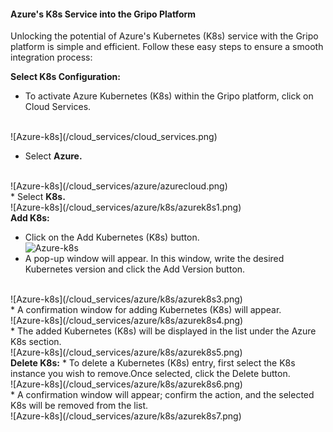 #### Azure's K8s Service into the Gripo Platform

Unlocking the potential of Azure's Kubernetes (K8s) service with the Gripo platform is simple and efficient. Follow these easy steps to ensure a smooth integration process:

<b>Select K8s Configuration:</b>
* To activate Azure Kubernetes (K8s) within the Gripo platform, click on Cloud Services.
<br />
![Azure-k8s](/cloud_services/cloud_services.png)<br />

* Select <b>Azure.</b>
<br />
![Azure-k8s](/cloud_services/azure/azurecloud.png)<br />
* Select <b>K8s.</b>
<br />
![Azure-k8s](/cloud_services/azure/k8s/azurek8s1.png)<br />
<b> Add K8s:</b>

* Click on the Add Kubernetes (K8s) button.<br />
![Azure-k8s](/cloud_services/azure/k8s/azurek8s2.png)<br />
* A pop-up window will appear. In this window, write the desired Kubernetes version and click the Add Version button.
<br />
![Azure-k8s](/cloud_services/azure/k8s/azurek8s3.png)
<br />
* A confirmation window for adding Kubernetes (K8s) will appear.
<br />
![Azure-k8s](/cloud_services/azure/k8s/azurek8s4.png)
<br />
* The added Kubernetes (K8s) will be displayed in the list under the Azure K8s section.
<br />
![Azure-k8s](/cloud_services/azure/k8s/azurek8s5.png)<br />
<b> Delete K8s:</b>
* To delete a Kubernetes (K8s) entry, first select the K8s instance you wish to remove.Once selected, click the Delete button. 

<br />
![Azure-k8s](/cloud_services/azure/k8s/azurek8s6.png)<br />
* A confirmation window will appear; confirm the action, and the selected K8s will be removed from the list.
<br />
![Azure-k8s](/cloud_services/azure/k8s/azurek8s7.png)<br />





